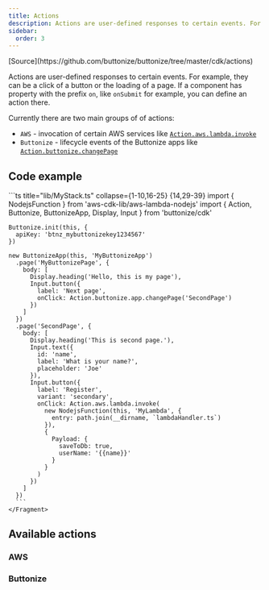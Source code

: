 ```yaml
---
title: Actions
description: Actions are user-defined responses to certain events. For example, they can be a click of a button or the loading of a page. Learn more about how Buttonize Actions work.
sidebar:
  order: 3
---
```



<FrameworkSelect>
	<FrameworkContent>
		<Fragment slot="cdk">
			[Source](https://github.com/buttonize/buttonize/tree/master/cdk/actions)
		</Fragment>
	</FrameworkContent>
</FrameworkSelect>

Actions are user-defined responses to certain events. For example, they can be a click of a button or the loading of a page. If a component has property with the prefix `on`, like `onSubmit` for example, you can define an action there.

Currently there are two main groups of of actions:

- `AWS` - invocation of certain AWS services like [`Action.aws.lambda.invoke`](/actions/aws/lambda-invoke/)
- `Buttonize` - lifecycle events of the Buttonize apps like [`Action.buttonize.changePage`](/actions/buttonize/change-page/)

## Code example

<FrameworkContent>
  <Fragment slot="cdk">
    ```ts title="lib/MyStack.ts" collapse={1-10,16-25} {14,29-39}
    import { NodejsFunction } from 'aws-cdk-lib/aws-lambda-nodejs'
    import { Action, Buttonize, ButtonizeApp, Display, Input } from 'buttonize/cdk'

    Buttonize.init(this, {
      apiKey: 'btnz_mybuttonizekey1234567'
    })

    new ButtonizeApp(this, 'MyButtonizeApp')
      .page('MyButtonizePage', {
        body: [
          Display.heading('Hello, this is my page'),
          Input.button({
            label: 'Next page',
            onClick: Action.buttonize.app.changePage('SecondPage')
          })
        ]
      })
      .page('SecondPage', {
        body: [
          Display.heading('This is second page.'),
          Input.text({
            id: 'name',
            label: 'What is your name?',
            placeholder: 'Joe'
          }),
          Input.button({
            label: 'Register',
            variant: 'secondary',
            onClick: Action.aws.lambda.invoke(
              new NodejsFunction(this, 'MyLambda', {
                entry: path.join(__dirname, `lambdaHandler.ts`)
              }),
              {
                Payload: {
                  saveToDb: true,
                  userName: '{{name}}'
                }
              }
            )
          })
        ]
      })
      ```
    </Fragment>

</FrameworkContent>

## Available actions

### AWS

<PagesList idPrefix="actions/AWS" />

### Buttonize

<PagesList idPrefix="actions/Buttonize" />

